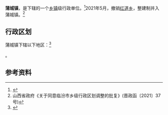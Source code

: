 {{中国乡级行政区|14/10/33/100/000
| 政府驻地 = 返底村
}}

'''蒲城镇'''，是{{PRC admin/fullname|14/10/33/100/000|3}}下辖的一个[[乡镇|乡镇]]级行政单位。<ref>{{PRC admin/ref sgc|{{PRC admin/parent|14/10/33/100/000}}}}</ref>2021年5月，撤销[[红道乡|红道乡]]，整建制并入蒲城镇。<ref>山西省政府《关于同意临汾市乡级行政区划调整的批复》(晋政函〔2021〕37号)</ref>

== 行政区划 ==
蒲城镇下辖以下地区：<ref>{{PRC admin/ref sgc|14/10/33/100/000}}</ref>

{{PRC admin/children|14/10/33/100/000}}。

== 参考资料 ==
{{reflist}}

{{PRC admin/navcat|14/10/33/100/000}}
